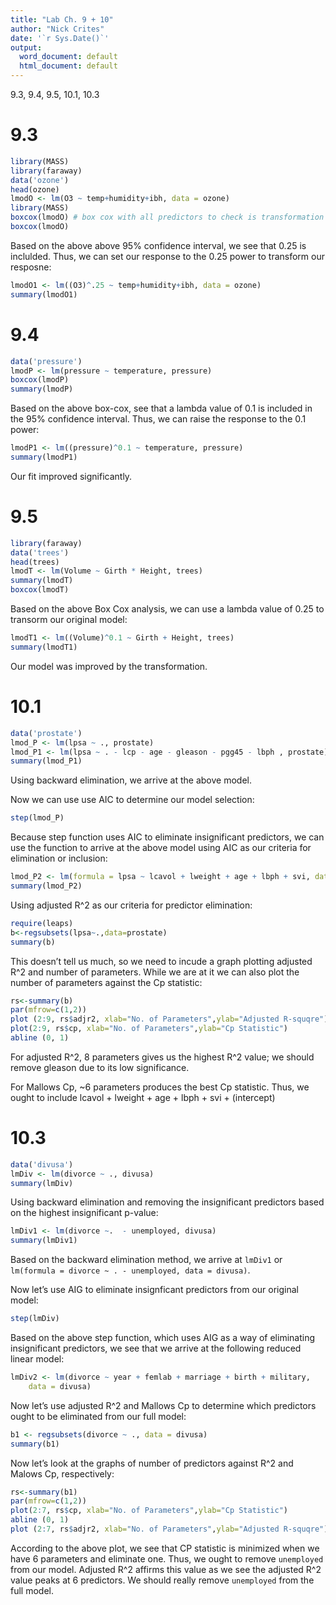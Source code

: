 ```yaml
---
title: "Lab Ch. 9 + 10"
author: "Nick Crites"
date: '`r Sys.Date()`'
output:
  word_document: default
  html_document: default
---
```


9.3, 9.4, 9.5, 10.1, 10.3

# 9.3

```r
library(MASS)
library(faraway)
data('ozone')
head(ozone)
lmodO <- lm(O3 ~ temp+humidity+ibh, data = ozone)
library(MASS)
boxcox(lmodO) # box cox with all predictors to check is transformation is appropriate
boxcox(lmodO)
```

Based on the above above 95% confidence interval, we see that 0.25 is inclulded. Thus, we can set our response to the 0.25 power to transform our resposne:

```r
lmodO1 <- lm((O3)^.25 ~ temp+humidity+ibh, data = ozone)
summary(lmodO1)
```

# 9.4

```r
data('pressure')
lmodP <- lm(pressure ~ temperature, pressure)
boxcox(lmodP)
summary(lmodP)
```

Based on the above box-cox, see that a lambda value of 0.1 is included in the 95% confidence interval. Thus, we can raise the response to the 0.1 power:


```r
lmodP1 <- lm((pressure)^0.1 ~ temperature, pressure)
summary(lmodP1)
```

Our fit improved significantly.

# 9.5 

```r
library(faraway)
data('trees')
head(trees)
lmodT <- lm(Volume ~ Girth * Height, trees)
summary(lmodT)
boxcox(lmodT)
```

Based on the above Box Cox analysis, we can use a lambda value of 0.25 to transorm our original model:

```r
lmodT1 <- lm((Volume)^0.1 ~ Girth + Height, trees)
summary(lmodT1)
```

Our model was improved by the transformation.

# 10.1 

```r
data('prostate')
lmod_P <- lm(lpsa ~ ., prostate)
lmod_P1 <- lm(lpsa ~ . - lcp - age - gleason - pgg45 - lbph , prostate)
summary(lmod_P1)
```

Using backward elimination, we arrive at the above model.

Now we can use use AIC to determine our model selection:

```r
step(lmod_P)
```

Because step function uses AIC to eliminate insignificant predictors, we can use the function to arrive at the above model using AIC as our criteria for elimination or inclusion:

```r
lmod_P2 <- lm(formula = lpsa ~ lcavol + lweight + age + lbph + svi, data = prostate)
summary(lmod_P2)
```

Using adjusted R^2 as our criteria for predictor elimination:

```r
require(leaps)
b<-regsubsets(lpsa~.,data=prostate)
summary(b)
```

This doesn't tell us much, so we need to incude a graph plotting adjusted R^2 and number of parameters. While we are at it we can also plot the number of parameters against the Cp statistic:

```r
rs<-summary(b)
par(mfrow=c(1,2))
plot (2:9, rs$adjr2, xlab="No. of Parameters",ylab="Adjusted R-squqre")
plot(2:9, rs$cp, xlab="No. of Parameters",ylab="Cp Statistic")
abline (0, 1)
```

For adjusted R^2, 8 parameters gives us the highest R^2 value; we should remove gleason due to its low significance.

For Mallows Cp, ~6 parameters produces the best Cp statistic. Thus, we ought to include lcavol + lweight + age + lbph + svi + (intercept)

# 10.3

```r
data('divusa')
lmDiv <- lm(divorce ~ ., divusa)
summary(lmDiv)
```

Using backward elimination and removing the insignificant predictors based on the highest insignificant p-value:

```r
lmDiv1 <- lm(divorce ~.  - unemployed, divusa)
summary(lmDiv1)
```

Based on the backward elimination method, we arrive at `lmDiv1` or `lm(formula = divorce ~ . - unemployed, data = divusa)`. 

Now let's use AIG to eliminate insignficant predictors from our original model:

```r
step(lmDiv)
```

Based on the above step function, which uses AIG as a way of eliminating insignificant predictors, we see that we arrive at the following reduced linear model:

```r
lmDiv2 <- lm(divorce ~ year + femlab + marriage + birth + military, 
    data = divusa)
```

Now let's use adjusted R^2 and Mallows Cp to determine which predictors ought to be eliminated from our full model:

```r
b1 <- regsubsets(divorce ~ ., data = divusa)
summary(b1)
```

Now let's look at the graphs of number of predictors against R^2 and Malows Cp, respectively:

```r
rs<-summary(b1)
par(mfrow=c(1,2))
plot(2:7, rs$cp, xlab="No. of Parameters",ylab="Cp Statistic")
abline (0, 1)
plot (2:7, rs$adjr2, xlab="No. of Parameters",ylab="Adjusted R-squqre")
```

According to the above plot, we see that CP statistic is minimized when we have 6 parameters and eliminate one. Thus, we ought to remove `unemployed` from our model.  Adjusted R^2 affirms this value as we see the adjusted R^2 value peaks at 6 predictors. We should really remove `unemployed` from the full model. 